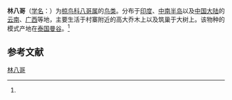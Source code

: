 {{Other uses
|subject=學名為{{lang|la|''Acridotheres grandis''}}的鳥類
|other=在臺灣所稱的林八哥
|叢林八哥
}}
{{Speciesbox
| name = 林八哥
| status = LC | status_system = iucn3.1
| status_ref = <ref  name=iucn>{{IUCN2010|version=2010.3| assessors = [[BirdLife_International|BirdLife International]] | year = 2009 | id = 147667 | title = Acridotheres grandis  |downloaded = 2010-10-27}}</ref>
| image = Acridotheres grandis, Phetchaburi, Thailand.jpg
| genus = Acridotheres
| species = grandis
| authority = (Moore 1858)<ref name='id2836'>{{cite web| url =http://www.bioinfo.cn/db05/BjdwSpecies.php?action=view&id=2836| title =林八哥| work =《中国动物物种编目数据库》| publisher =中国科学院微生物研究所| author =中国科学院动物研究所| accessdate =2009-04-04| deadurl =yes| archiveurl =https://web.archive.org/web/20160305015923/http://www.bioinfo.cn/db05/BjdwSpecies.php?action=view&id=2836| archivedate =2016-03-05}}</ref>
}}

'''林八哥'''（[[学名|学名]]：{{lang|la|''Acridotheres grandis''}}）为[[椋鸟科|椋鸟科]][[八哥属|八哥属]]的[[鸟类|鸟类]]。分布于[[印度|印度]]、[[中南半岛|中南半岛]]以及[[中国大陆|中国大陆]]的[[云南|云南]]、[[广西|广西]]等地，主要生活于村寨附近的高大乔木上以及筑巢于大树上。该物种的模式产地在[[泰国|泰国]][[曼谷|曼谷]]。<ref name='id2836'/>

== 参考文献 ==
{{reflist}}
{{Taxonbar|from=Q2447808}}

[[Category:八哥属|林八哥]]


{{雀形目小作品}}